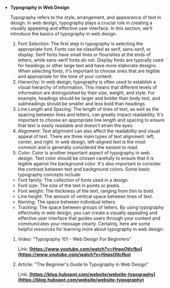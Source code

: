 - **Typography in Web Design**

  Typography refers to the style, arrangement, and appearance of text in design. In web design, typography plays a crucial role in creating a visually appealing and effective user interface. In this section, we'll introduce the basics of typography in web design.

  1. Font Selection: The first step in typography is selecting the appropriate font. Fonts can be classified as serif, sans-serif, or display. Serif fonts have small lines or flourishes at the ends of letters, while sans-serif fonts do not. Display fonts are typically used for headings or other large text and have more elaborate designs. When selecting fonts, it's important to choose ones that are legible and appropriate for the tone of your content.
  2. Hierarchy: In web design, typography is often used to establish a visual hierarchy of information. This means that different levels of information are distinguished by their size, weight, and style. For example, headings should be larger and bolder than body text, and subheadings should be smaller and less bold than headings.
  3. Line Length and Spacing: The length of lines of text, as well as the spacing between lines and letters, can greatly impact readability. It's important to choose an appropriate line length and spacing to ensure that text is easily readable and doesn't strain the eyes.
  4. Alignment: Text alignment can also affect the readability and visual appeal of text. There are three main types of text alignment: left, center, and right. In web design, left-aligned text is the most common and is generally considered the easiest to read.
  5. Color: Color is another important aspect of typography in web design. Text color should be chosen carefully to ensure that it is legible against the background color. It's also important to consider the contrast between text and background colors.
     Some basic typography concepts include:

  - Font family: The collection of fonts used in a design.
  - Font size: The size of the text in points or pixels.
  - Font weight: The thickness of the text, ranging from thin to bold.
  - Line height: The amount of vertical space between lines of text.
  - Kerning: The space between individual letters.
  - Tracking: The space between groups of letters.
    By using typography effectively in web design, you can create a visually appealing and effective user interface that guides users through your content and communicates your message clearly.
    Certainly, here are some helpful resources for learning more about typography in web design:

  1. Video: "Typography 101 - Web Design For Beginners"

     Link: **[https://www.youtube.com/watch?v=HnpsOtIcfbo](https://www.youtube.com/watch?v=HnpsOtIcfbo)**

  1. Article: "The Beginner's Guide to Typography in Web Design"

     Link: **[https://blog.hubspot.com/website/website-typography](https://blog.hubspot.com/website/website-typography)**
